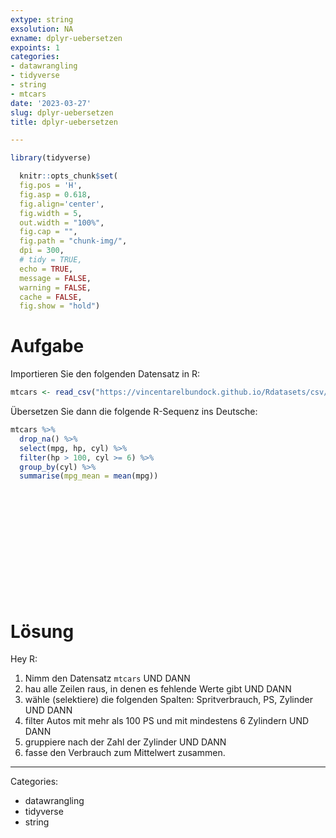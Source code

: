 ```yaml
---
extype: string
exsolution: NA
exname: dplyr-uebersetzen
expoints: 1
categories:
- datawrangling
- tidyverse
- string
- mtcars
date: '2023-03-27'
slug: dplyr-uebersetzen
title: dplyr-uebersetzen

---
```





```r
library(tidyverse)
```


```r
  knitr::opts_chunk$set(
  fig.pos = 'H',
  fig.asp = 0.618,
  fig.align='center',
  fig.width = 5,
  out.width = "100%",
  fig.cap = "", 
  fig.path = "chunk-img/",
  dpi = 300,
  # tidy = TRUE,
  echo = TRUE,
  message = FALSE,
  warning = FALSE,
  cache = FALSE,
  fig.show = "hold")
```



# Aufgabe

Importieren Sie den folgenden Datensatz in R:

```r
mtcars <- read_csv("https://vincentarelbundock.github.io/Rdatasets/csv/datasets/mtcars.csv")
```

Übersetzen Sie dann die folgende R-Sequenz ins Deutsche:


```r
mtcars %>% 
  drop_na() %>% 
  select(mpg, hp, cyl) %>% 
  filter(hp > 100, cyl >= 6) %>% 
  group_by(cyl) %>% 
  summarise(mpg_mean = mean(mpg))
```




</br>
</br>
</br>
</br>
</br>
</br>
</br>
</br>
</br>
</br>

# Lösung


Hey R:

1. Nimm den Datensatz `mtcars` UND DANN
2. hau alle Zeilen raus, in denen es fehlende Werte gibt UND DANN
3. wähle (selektiere) die folgenden Spalten: Spritverbrauch, PS, Zylinder UND DANN
4. filter Autos mit mehr als 100 PS und mit mindestens 6 Zylindern UND DANN
5. gruppiere nach der Zahl der Zylinder UND DANN
6. fasse den Verbrauch zum Mittelwert zusammen.





---

Categories: 

- datawrangling
- tidyverse
- string

